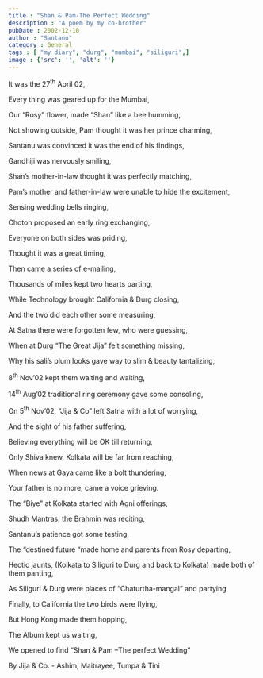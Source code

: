 ```yaml
---
title : "Shan & Pam-The Perfect Wedding"
description : "A poem by my co-brother"
pubDate : 2002-12-10
author : "Santanu"
category : General
tags : [ "my diary", "durg", "mumbai", "siliguri",]
image : {'src': '', 'alt': ''}
---
```

It was the 27<sup>th</sup> April 02,

Every thing was geared up for the Mumbai,

Our “Rosy” flower, made “Shan” like a bee humming,

Not showing outside, Pam thought it was her prince charming,

Santanu was convinced it was the end of his findings,

Gandhiji was nervously smiling,

Shan’s mother-in-law thought it was perfectly matching,

Pam’s mother and father-in-law were unable to hide the excitement,

Sensing wedding bells ringing,

Choton proposed an early ring exchanging,

Everyone on both sides was priding,

Thought it was a great timing,

Then came a series of e-mailing,

Thousands of miles kept two hearts parting,

While Technology brought California & Durg closing,

And the two did each other some measuring,

At Satna there were forgotten few, who were guessing,

When at Durg “The Great Jija” felt something missing,

Why his sali’s plum looks gave way to slim & beauty tantalizing,

8<sup>th</sup> Nov’02 kept them waiting and waiting,

14<sup>th</sup> Aug’02 traditional ring ceremony gave some consoling,

On 5<sup>th</sup> Nov’02, “Jija & Co” left Satna with a lot of worrying,

And the sight of his father suffering,

Believing everything will be OK till returning,

Only Shiva knew, Kolkata will be far from reaching,

When news at Gaya came like a bolt thundering,

Your father is no more, came a voice grieving.

The “Biye” at Kolkata started with Agni offerings,

Shudh Mantras, the Brahmin was reciting,

Santanu’s patience got some testing,

The “destined future “made home and parents from Rosy departing,

Hectic jaunts, (Kolkata to Siliguri to Durg and back to Kolkata) made both of them panting,

As Siliguri & Durg were places of “Chaturtha-mangal” and partying,

Finally, to California the two birds were flying,

But Hong Kong made them hopping,

The Album kept us waiting,

We opened to find “Shan & Pam –The perfect Wedding”

By Jija & Co. - Ashim, Maitrayee, Tumpa & Tini
